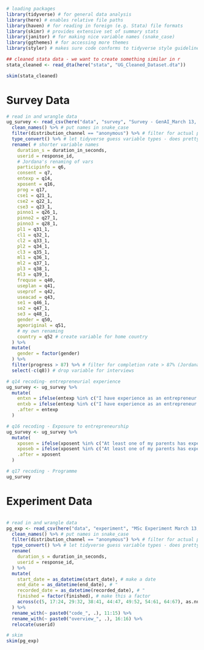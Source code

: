 
```r
# loading packages
library(tidyverse) # for general data analysis
library(here) # enables relative file paths
library(haven) # for reading in foreign (e.g. Stata) file formats
library(skimr) # provides extensive set of summary stats
library(janitor) # for making nice variable names (snake_case)
library(ggthemes) # for accessing more themes
library(styler) # makes sure code conforms to tidyverse style guidelines

## cleaned stata data - we want to create something similar in r
stata_cleaned <- read_dta(here("stata", "UG_Cleaned_Dataset.dta"))
```

```r
skim(stata_cleaned)
```

# Survey Data
```r
# read in and wrangle data
ug_survey <- read_csv(here("data", "survey", "Survey - GenAI_March 13, 2024_15.24.csv")) %>% # this one has more rows than one from Feb, so I assume it's the right one
  clean_names() %>% # put names in snake_case
  filter(distribution_channel == "anonymous") %>% # filter for actual ppt data
  type_convert() %>% # let tidyverse guess variable types - does pretty good job
  rename( # shorter variable names
    duration_s = duration_in_seconds,
    userid = response_id,
    # Jordana's renaming of vars
    participinfo = q6,
    consent = q7,
    entexp = q14,
    xposent = q16,
    prog = q17,
    cse1 = q21_1,
    cse2 = q22_1,
    cse3 = q23_1,
    pinno1 = q26_1,
    pinno2 = q27_1,
    pinno3 = q28_1,
    pl1 = q31_1,
    cl1 = q32_1,
    cl2 = q33_1,
    pl2 = q34_1,
    cl3 = q35_1,
    ml1 = q36_1,
    ml2 = q37_1,
    pl3 = q38_1,
    ml3 = q39_1,
    frequse = q40,
    useplan = q41,
    useprof = q42,
    useacad = q43,
    se1 = q46_1,
    se2 = q47_1,
    se3 = q48_1,
    gender = q50,
    ageoriginal = q51,
    # my own renaming
    country = q52 # create variable for home country
  ) %>%
  mutate(
    gender = factor(gender)
  ) %>%
  filter(progress > 87) %>% # filter for completion rate > 87% (Jordana's cutoff)
  select(-c(q8)) # drop variable for interviews

# q14 recoding- entrepreneurial experience
ug_survey <- ug_survey %>%
  mutate(
    entxn = ifelse(entexp %in% c("I have experience as an entrepreneur.", "I have experience as a business owner."), "entrepreneurial experience – narrower", 0),
    entxb = ifelse(entexp %in% c("I have experience as an entrepreneur.", "I have experience as a business owner.", "I have experience as a self-employed person."), "entrepreneurial experience –broader", 0),
    .after = entexp
  )

# q16 recoding - Exposure to entrepreneurship
ug_survey <- ug_survey %>%
  mutate(
    xposen = ifelse(xposent %in% c("At least one of my parents has experience as entrepreneur.", "At least one of my parents has experience as business owner."), "entrepreneurial experience – narrower", 0),
    xposeb = ifelse(xposent %in% c("At least one of my parents has experience as entrepreneur.", "At least one of my parents has experience as business owner.", "At least one of my parents has experience as a self-employed person."), "entrepreneurial experience – broader", 0),
    .after = xposent
  )

# q17 recoding - Programme
ug_survey
```

# Experiment Data
```r
```

```r
# read in and wrangle data
pg_exp <- read_csv(here("data", "experiment", "MSc Experiment March 13, 2024_15.25.csv"), col_names = T) %>%
  clean_names() %>% # put names in snake_case
  filter(distribution_channel == "anonymous") %>% # filter for actual ppt data
  type_convert() %>% # let tidyverse guess variable types - does pretty good job
  rename(
    duration_s = duration_in_seconds,
    userid = response_id,
  ) %>%
  mutate(
    start_date = as_datetime(start_date), # make a date
    end_date = as_datetime(end_date), # "
    recorded_date = as_datetime(recorded_date), # "
    finished = factor(finished), # make this a factor
    across(c(5, 17:24, 29:32, 38:41, 44:47, 49:52, 54:61, 64:67), as.numeric), # make certain variables numeric
  ) %>%
  rename_with(~ paste0("code_", .), 11:15) %>%
  rename_with(~ paste0("overview_", .), 16:16) %>%
  relocate(userid)

# skim
skim(pg_exp)
```
